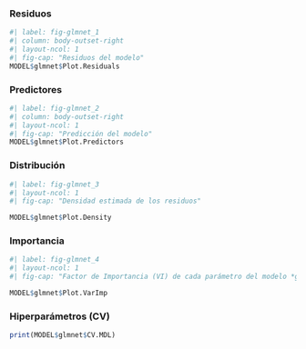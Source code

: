 
::: {.panel-tabset}


### Residuos



```r
#| label: fig-glmnet_1
#| column: body-outset-right
#| layout-ncol: 1
#| fig-cap: "Residuos del modelo"
MODEL$glmnet$Plot.Residuals
```

### Predictores

```r
#| label: fig-glmnet_2
#| column: body-outset-right
#| layout-ncol: 1
#| fig-cap: "Predicción del modelo"
MODEL$glmnet$Plot.Predictors
```


### Distribución


```r
#| label: fig-glmnet_3
#| layout-ncol: 1
#| fig-cap: "Densidad estimada de los residuos" 

MODEL$glmnet$Plot.Density
```

### Importancia

```r
#| label: fig-glmnet_4
#| layout-ncol: 1
#| fig-cap: "Factor de Importancia (VI) de cada parámetro del modelo *glmnet*" 

MODEL$glmnet$Plot.VarImp
```

### Hiperparámetros (CV)


```r
print(MODEL$glmnet$CV.MDL)
```

:::
